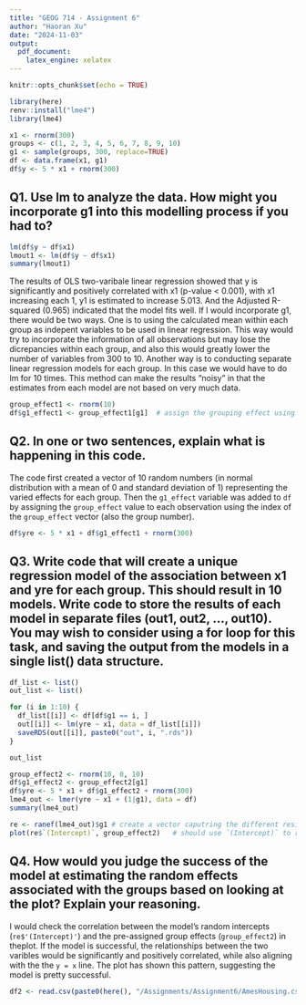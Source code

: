 ```yaml
---
title: "GEOG 714 - Assignment 6"
author: "Haoran Xu"
date: "2024-11-03"
output:
  pdf_document:
    latex_engine: xelatex
---
```


```r
knitr::opts_chunk$set(echo = TRUE)

library(here)
renv::install("lme4")
library(lme4)
```

```r
x1 <- rnorm(300)
groups <- c(1, 2, 3, 4, 5, 6, 7, 8, 9, 10)
g1 <- sample(groups, 300, replace=TRUE)
df <- data.frame(x1, g1)
df$y <- 5 * x1 + rnorm(300)
```

## Q1. Use lm to analyze the data. How might you incorporate g1 into this modelling process if you had to?

```r
lm(df$y ~ df$x1)
lmout1 <- lm(df$y ~ df$x1)
summary(lmout1)
```

The results of OLS two-varibale linear regression showed that y is significantly and positively correlated with x1 (p-value \< 0.001), with x1 increasing each 1, y1 is estimated to increase 5.013. And the Adjusted R-squared (0.965) indicated that the model fits well. If I would incorporate g1, there would be two ways. One is to using the calculated mean within each group as indepent variables to be used in linear regression. This way would try to incorporate the information of all observations but may lose the dicrepancies within each group, and also this would greatly lower the number of variables from 300 to 10. Another way is to conducting separate linear regression models for each group. In this case we would have to do lm for 10 times. This method can make the results “noisy” in that the estimates from each model are not based on very much data.

```r
group_effect1 <- rnorm(10)
df$g1_effect1 <- group_effect1[g1]  # assign the grouping effect using index of the group, that's why the "[]" is used.
```

## Q2. In one or two sentences, explain what is happening in this code.

The code first created a vector of 10 random numbers (in normal distribution with a mean of 0 and standard deviation of 1) representing the varied effects for each group. Then the `g1_effect` variable was added to `df` by assigning the `group_effect` value to each observation using the index of the `group_effect` vector (also the group number).

```r
df$yre <- 5 * x1 + df$g1_effect1 + rnorm(300)
```

## Q3. Write code that will create a unique regression model of the association between x1 and yre for each group. This should result in 10 models. Write code to store the results of each model in separate files (out1, out2, …, out10). You may wish to consider using a for loop for this task, and saving the output from the models in a single list() data structure.

```r
df_list <- list()
out_list <- list()

for (i in 1:10) {
  df_list[[i]] <- df[df$g1 == i, ]
  out[[i]] <- lm(yre ~ x1, data = df_list[[i]])
  saveRDS(out[[i]], paste0("out", i, ".rds"))
}

out_list
```

```r
group_effect2 <- rnorm(10, 0, 10)
df$g1_effect2 <- group_effect2[g1]
df$yre <- 5 * x1 + df$g1_effect2 + rnorm(300)
lme4_out <- lmer(yre ~ x1 + (1|g1), data = df) 
summary(lme4_out)

re <- ranef(lme4_out)$g1 # create a vector caputring the different residuls for each group
plot(re$`(Intercept)`, group_effect2)   # should use `(Intercept)` to represent the x variable
```

## Q4. How would you judge the success of the model at estimating the random effects associated with the groups based on looking at the plot? Explain your reasoning.

I would check the correlation between the model's random intercepts (`re$'(Intercept)'`) and the pre-assigned group effects (`group_effect2`) in theplot. If the model is successful, the relationships between the two varibles would be significantly and positively correlated, while also aligning with the the `y = x` line. The plot has shown this pattern, suggesting the model is pretty successful.

```r
df2 <- read.csv(paste0(here(), "/Assignments/Assignment6/AmesHousing.csv"))




```



